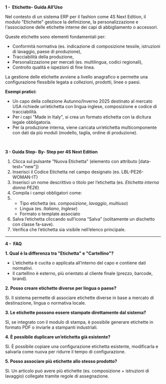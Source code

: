 **1 -  Etichette- Guida All’Uso**

Nel contesto di un sistema ERP per il fashion come 4S Next Edition, il modulo "Etichette" gestisce la definizione, la personalizzazione e l'associazione delle etichette interne dei capi di abbigliamento o accessori.

Queste etichette sono elementi fondamentali per:

* Conformità normativa (es. indicazione di composizione tessile, istruzioni di lavaggio, paese di produzione),
* Tracciabilità della produzione,
* Personalizzazione per mercati (es. multilingua, codici regionali),
* Controllo qualità e ispezioni di fine linea.

La gestione delle etichette avviene a livello anagrafico e permette una configurazione flessibile legata a collezioni, prodotti, linee o paesi.



**Esempi pratici:**

* Un capo della collezione Autunno/Inverno 2025 destinato al mercato USA richiede un’etichetta con lingua inglese, composizione e codice di tracciabilità.
* Per i capi "Made in Italy", si crea un formato etichetta con la dicitura legale obbligatoria.
* Per la produzione interna, viene caricata un’etichetta multicomponente con dati da più moduli (modello, taglia, ordine di produzione).

 

**3 - Guida Step- By- Step per 4S Next Edition**

1. Clicca sul pulsante "Nuova Etichetta" (elemento con attributo \[data-test="new"])
2. Inserisci il Codice Etichetta nel campo designato (es. LBL-PE26-WOMAN-IT)
3. Inserisci un nome descrittivo o titolo per l’etichetta (es. *Etichetta interna donna PE26*)
4. Compila i campi obbligatori come:
5.  
   * Tipo etichetta (es. *composizione*, *lavaggio*, *multiuso*)
   * Lingua (es. *Italiano*, *Inglese*)
   * Formato o template associato
6. Salva l’etichetta cliccando sull’icona “Salva” (solitamente un dischetto con classe fa-save).
7. Verifica che l’etichetta sia visibile nell’elenco principale.

***

**4 -  FAQ**

**1. Qual è la differenza tra "Etichetta" e "Cartellino"?**

* L’etichetta è cucita o applicata all’interno del capo e contiene dati normativi.
* Il cartellino è esterno, più orientato al cliente finale (prezzo, barcode, brand).

**2. Posso creare etichette diverse per lingua o paese?**

Sì. Il sistema permette di associare etichette diverse in base a mercato di destinazione, lingua o normativa locale.

**3. Le etichette possono essere stampate direttamente dal sistema?**

Sì, se integrato con il modulo di stampa, è possibile generare etichette in formato PDF o inviarle a stampanti industriali.

**4. È possibile duplicare un’etichetta già esistente?**

Sì. È possibile copiare una configurazione etichetta esistente, modificarla e salvarla come nuova per ridurre il tempo di configurazione.

**5. Posso associare più etichette allo stesso prodotto?**

Sì. Un articolo può avere più etichette (es. composizione + istruzioni di lavaggio) collegate tramite regole di assegnazione.